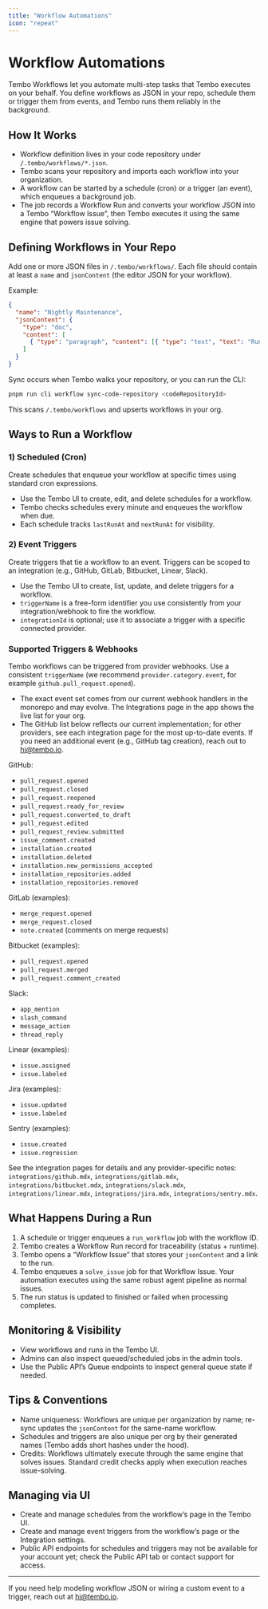```yaml
---
title: "Workflow Automations"
icon: "repeat"
---
```


# Workflow Automations

Tembo Workflows let you automate multi-step tasks that Tembo executes on your behalf. You define workflows as JSON in your repo, schedule them or trigger them from events, and Tembo runs them reliably in the background.

## How It Works

- Workflow definition lives in your code repository under `/.tembo/workflows/*.json`.
- Tembo scans your repository and imports each workflow into your organization.
- A workflow can be started by a schedule (cron) or a trigger (an event), which enqueues a background job.
- The job records a Workflow Run and converts your workflow JSON into a Tembo “Workflow Issue”, then Tembo executes it using the same engine that powers issue solving.

## Defining Workflows in Your Repo

Add one or more JSON files in `/.tembo/workflows/`. Each file should contain at least a `name` and `jsonContent` (the editor JSON for your workflow).

Example:

```json
{
  "name": "Nightly Maintenance",
  "jsonContent": {
    "type": "doc",
    "content": [
      { "type": "paragraph", "content": [{ "type": "text", "text": "Run nightly tasks" }] }
    ]
  }
}
```

Sync occurs when Tembo walks your repository, or you can run the CLI:

```bash
pnpm run cli workflow sync-code-repository <codeRepositoryId>
```

This scans `/.tembo/workflows` and upserts workflows in your org.

## Ways to Run a Workflow

### 1) Scheduled (Cron)
Create schedules that enqueue your workflow at specific times using standard cron expressions.

- Use the Tembo UI to create, edit, and delete schedules for a workflow.
- Tembo checks schedules every minute and enqueues the workflow when due.
- Each schedule tracks `lastRunAt` and `nextRunAt` for visibility.

### 2) Event Triggers
Create triggers that tie a workflow to an event. Triggers can be scoped to an integration (e.g., GitHub, GitLab, Bitbucket, Linear, Slack).

- Use the Tembo UI to create, list, update, and delete triggers for a workflow.
- `triggerName` is a free-form identifier you use consistently from your integration/webhook to fire the workflow.
- `integrationId` is optional; use it to associate a trigger with a specific connected provider.

### Supported Triggers & Webhooks

Tembo workflows can be triggered from provider webhooks. Use a consistent `triggerName` (we recommend `provider.category.event`, for example `github.pull_request.opened`).

- The exact event set comes from our current webhook handlers in the monorepo and may evolve. The Integrations page in the app shows the live list for your org.
- The GitHub list below reflects our current implementation; for other providers, see each integration page for the most up-to-date events. If you need an additional event (e.g., GitHub tag creation), reach out to hi@tembo.io.

GitHub:

- `pull_request.opened`
- `pull_request.closed`
- `pull_request.reopened`
- `pull_request.ready_for_review`
- `pull_request.converted_to_draft`
- `pull_request.edited`
- `pull_request_review.submitted`
- `issue_comment.created`
- `installation.created`
- `installation.deleted`
- `installation.new_permissions_accepted`
- `installation_repositories.added`
- `installation_repositories.removed`

GitLab (examples):

- `merge_request.opened`
- `merge_request.closed`
- `note.created` (comments on merge requests)

Bitbucket (examples):

- `pull_request.opened`
- `pull_request.merged`
- `pull_request.comment_created`

Slack:

- `app_mention`
- `slash_command`
- `message_action`
- `thread_reply`

Linear (examples):

- `issue.assigned`
- `issue.labeled`

Jira (examples):

- `issue.updated`
- `issue.labeled`

Sentry (examples):

- `issue.created`
- `issue.regression`

See the integration pages for details and any provider-specific notes:
`integrations/github.mdx`, `integrations/gitlab.mdx`, `integrations/bitbucket.mdx`, `integrations/slack.mdx`, `integrations/linear.mdx`, `integrations/jira.mdx`, `integrations/sentry.mdx`.

## What Happens During a Run

1. A schedule or trigger enqueues a `run_workflow` job with the workflow ID.
2. Tembo creates a Workflow Run record for traceability (status + runtime).
3. Tembo opens a “Workflow Issue” that stores your `jsonContent` and a link to the run.
4. Tembo enqueues a `solve_issue` job for that Workflow Issue. Your automation executes using the same robust agent pipeline as normal issues.
5. The run status is updated to finished or failed when processing completes.

## Monitoring & Visibility

- View workflows and runs in the Tembo UI.
- Admins can also inspect queued/scheduled jobs in the admin tools.
- Use the Public API’s Queue endpoints to inspect general queue state if needed.

## Tips & Conventions

- Name uniqueness: Workflows are unique per organization by name; re-sync updates the `jsonContent` for the same-name workflow.
- Schedules and triggers are also unique per org by their generated names (Tembo adds short hashes under the hood).
- Credits: Workflows ultimately execute through the same engine that solves issues. Standard credit checks apply when execution reaches issue-solving.

## Managing via UI

- Create and manage schedules from the workflow’s page in the Tembo UI.
- Create and manage event triggers from the workflow’s page or the Integration settings.
- Public API endpoints for schedules and triggers may not be available for your account yet; check the Public API tab or contact support for access.

---

If you need help modeling workflow JSON or wiring a custom event to a trigger, reach out at hi@tembo.io.

